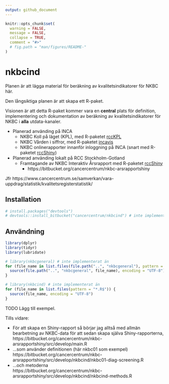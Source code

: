 ```yaml
---
output: github_document
---
```


<!-- README.md är genererad från README.Rmd. Vänligen redigera den filen. -->

```r
knitr::opts_chunk$set(
  warning = FALSE,
  message = FALSE,
  collapse = TRUE,
  comment = "#>"
  # fig.path = "man/figures/README-"
)
```

# nkbcind

Planen är att lägga material för beräkning av kvalitetsindikatorer för NKBC här.

Den långsiktiga planen är att skapa ett R-paket.

Visionen är att detta R-paket kommer vara en **central** plats för definition, implementering och dokumentation av beräkning av kvalitetsindikatorer för NKBC i **alla** utdata-kanaler.

- Planerad använding på INCA
  - NKBC Koll på läget (KPL), 
    med R-paketet [rccKPL](https://bitbucket.org/cancercentrum/rcckpl)
  - NKBC Vården i siffror, 
    med R-paketet [incavis](https://bitbucket.org/cancercentrum/incavis)
  - NKBC onlinerapporter innanför inloggning på INCA (snart med R-paketet [rccShiny](https://bitbucket.org/cancercentrum/rccshiny))
- Planerad använding lokalt på RCC Stockholm-Gotland
  - Framtagande av NKBC Interaktiv Årsrapport med R-paketet [rccShiny](https://bitbucket.org/cancercentrum/rccshiny)
    - https://bitbucket.org/cancercentrum/nkbc-arsrapportshiny

Jfr https://www.cancercentrum.se/samverkan/vara-uppdrag/statistik/kvalitetsregisterstatistik/

## Installation

```r
# install.packages("devtools")
# devtools::install_bitbucket("cancercentrum/nkbcind") # inte implementerad än
```

## Användning

```r
library(dplyr)
library(tidyr)
library(lubridate)

# library(nkbcgeneral) # inte implementerat än
for (file_name in list.files(file.path("..", "nkbcgeneral"), pattern = "*.R$")) {
  source(file.path("..", "nkbcgeneral", file_name), encoding = "UTF-8")
}

# library(nkbcind) # inte implementerat än
for (file_name in list.files(pattern = "*.R$")) {
  source(file_name, encoding = "UTF-8")
}
```

TODO Lägg till exempel. 

Tills vidare:

- För att skapa en Shiny-rapport så börjar jag alltså med allmän bearbetning av NKBC-data för att sedan skapa själva Shiny-rapporterna,
https://bitbucket.org/cancercentrum/nkbc-arsrapportshiny/src/develop/main.R
- ...som använder definitionen (här nkbc01 som exempel)
https://bitbucket.org/cancercentrum/nkbc-arsrapportshiny/src/develop/nkbcind/nkbc01-diag-screening.R
- ...och metoderna  
https://bitbucket.org/cancercentrum/nkbc-arsrapportshiny/src/develop/nkbcind/nkbcind-methods.R
